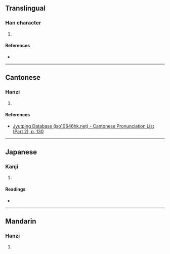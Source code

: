 {{character info/new}}
{{also|胡}}
==Translingual==

===Han character===
{{Han char|rn=75|rad=木|as=09|sn=13|four=47920|canj=DJRB|ids=⿰木胡}}

# {{defn|Han|sort=木09}}

====References====
* {{Han ref|kx=0540.060|dkj=15147|dj=0927.130|hdz=21244.020|uh=695C|ud=26972|bh=DDED|bd=56813}}

----

==Cantonese==

===Hanzi===
{{yue-hanzi|jyut=[[wu4]]|y=wu4}}

# {{defn|lang=yue|sort=木09}}

====References====
* [http://www.iso10646hk.net/jp/document/download.jsp Jyutping Database (iso10646hk.net) - Cantonese Pronunciation List (Part 2), p. 130]

----

==Japanese==

===Kanji===
{{ja-kanji|grade=|rs=木09}}

# {{defn|lang=ja|sort=木09}}

====Readings====
* {{ja-readings|on=[[こ]] (ko), [[ご]] (go)|kun=[[こしょう]] (koshou), [[くるみ]] (kurumi)}}

----

==Mandarin==

===Hanzi===
{{cmn-hanzi|pin=[[hú]] ([[hu2]])|wg=hu<sup>2</sup>}}

# {{defn|lang=cmn|sort=木09}}